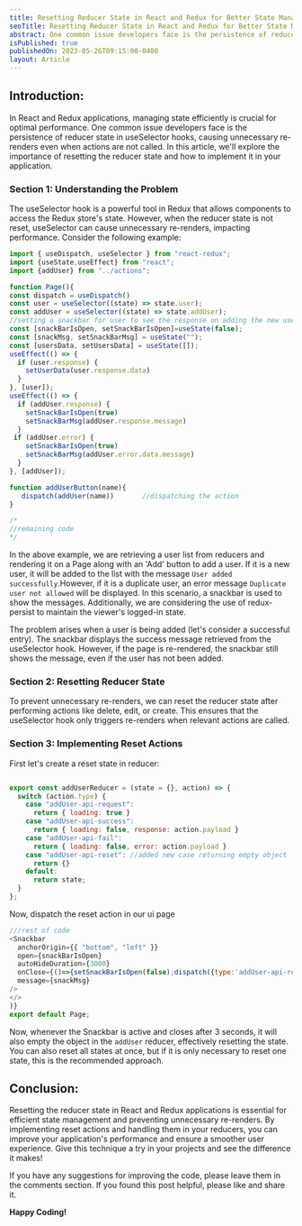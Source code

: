```yaml
---
title: Resetting Reducer State in React and Redux for Better State Management
seoTitle: Resetting Reducer State in React and Redux for Better State Management
abstract: One common issue developers face is the persistence of reducer state in useSelector hooks, causing unnecessary re-renders even when actions like update message and delete message are not called.
isPublished: true
publishedOn: 2023-05-26T09:15:00-0400
layout: Article
---
```


## Introduction:
In React and Redux applications, managing state efficiently is crucial for optimal performance. One common issue developers face is the persistence of reducer state in useSelector hooks, causing unnecessary re-renders even when actions are not called. In this article, we'll explore the importance of resetting the reducer state and how to implement it in your application.

### Section 1: Understanding the Problem
The useSelector hook is a powerful tool in Redux that allows components to access the Redux store's state. However, when the reducer state is not reset, useSelector can cause unnecessary re-renders, impacting performance.
Consider the following example:
```javascript
import { useDispatch, useSelector } from "react-redux";
import {useState,useEffect} from "react";
import {addUser} from "../actions";

function Page(){
const dispatch = useDispatch()
const user = useSelector((state) => state.user);
const addUser = useSelector((state) => state.addUser);
//setting a snackbar for user to see the response on adding the new user
const [snackBarIsOpen, setSnackBarIsOpen]=useState(false);
const [snackMsg, setSnackBarMsg] = useState("");
const [usersData, setUsersData] = useState([]);
useEffect(() => {
  if (user.response) {
    setUserData(user.response.data)
  }
}, [user]);
useEffect(() => {
  if (addUser.response) {
    setSnackBarIsOpen(true)
    setSnackBarMsg(addUser.response.message)
  }
 if (addUser.error) {
    setSnackBarIsOpen(true)
    setSnackBarMsg(addUser.error.data.message)
  }
}, [addUser]);

function addUserButton(name){
   dispatch(addUser(name))       //dispatching the action
}

/*
//remaining code
*/

```
In the above example, we are retrieving a user list from reducers and rendering it on a Page along with an 'Add' button to add a user. If it is a new user, it will be added to the list with the message `User added successfully`.However, if it is a duplicate user, an error message `Duplicate user not allowed` will be displayed. In this scenario, a snackbar is used to show the messages. Additionally, we are considering the use of redux-persist to maintain the viewer's logged-in state.

The problem arises when a user is being added (let's consider a successful entry). The snackbar displays the success message retrieved from the useSelector hook. However, if the page is re-rendered, the snackbar still shows the message, even if the user has not been added.

### Section 2: Resetting Reducer State
To prevent unnecessary re-renders, we can reset the reducer state after performing actions like delete, edit, or create. This ensures that the useSelector hook only triggers re-renders when relevant actions are called.

### Section 3: Implementing Reset Actions
First let's create a reset state in reducer:

```javascript

export const addUserReducer = (state = {}, action) => {
  switch (action.type) {
    case "addUser-api-request":
      return { loading: true }
    case "addUser-api-success":
      return { loading: false, response: action.payload }
    case "addUser-api-fail":
      return { loading: false, error: action.payload }
    case "addUser-api-reset": //added new case returning empty object
      return {}                 
    default:
      return state;
  }
};

```
Now, dispatch the reset action in our ui page

```javascript
///rest of code 
<Snackbar
  anchorOrigin={{ "bottom", "left" }}
  open={snackBarIsOpen}
  autoHideDuration={3000}
  onClose={()=>{setSnackBarIsOpen(false);dispatch({type:'addUser-api-reset'})}}
  message={snackMsg}
/> 
</>
)}
export default Page;
```

Now, whenever the Snackbar is active and closes after 3 seconds, it will also empty the object in the `addUser` reducer, effectively resetting the state. You can also reset all states at once, but if it is only necessary to reset one state, this is the recommended approach.

## Conclusion:
Resetting the reducer state in React and Redux applications is essential for efficient state management and preventing unnecessary re-renders. By implementing reset actions and handling them in your reducers, you can improve your application's performance and ensure a smoother user experience. Give this technique a try in your projects and see the difference it makes!

If you have any suggestions for improving the code, please leave them in the comments section. If you found this post helpful, please like and share it.

**Happy Coding!**
